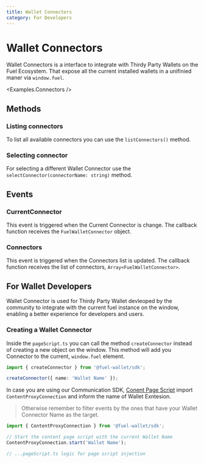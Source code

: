 ```yaml
---
title: Wallet Connectors
category: For Developers
---
```


# Wallet Connectors

Wallet Connectors is a interface to integrate with Thirdy Party Wallets on the Fuel Ecosystem. That expose all the current installed wallets in a unifinied maner
via `window.fuel`.

<Examples.Connectors />

## Methods

### Listing connectors

To list all available connectors you can use the `listConnectors()` method.

<CodeImport
  file="../../examples/Connectors.tsx"
  commentBlock="listConnectors"
/>

### Selecting connector

For selecting a different Wallet Connector use the `selectConnector(connectorName: string)` method.

<CodeImport
  file="../../examples/Connectors.tsx"
  commentBlock="selectConnector"
/>

## Events

### CurrentConnector

This event is triggered when the Current Connector is change. The callback function receives the `FuelWalletConnector` object.

<CodeImport
  file="../../examples/Connectors.tsx"
  commentBlock="eventCurrentConnector"
/>

### Connectors

This event is triggered when the Connectors list is updated. The callback function receives the list of connectors, `Array<FuelWalletConnector>`.

<CodeImport
  file="../../examples/Connectors.tsx"
  commentBlock="eventConnectors"
/>

## For Wallet Developers

Wallet Connector is used for Thirdy Party Wallet devleoped by the community to integrate with the current fuel instance on the window, enabling a better experience for
developers and users.

### Creating a Wallet Connector

Inside the `pageScript.ts` you can call the method `createConnector` instead of creating a new object on the window. This method will add you Connector to the current,
`window.fuel` element.

```ts
import { createConnector } from '@fuel-wallet/sdk';

createConnector({ name: 'Wallet Name' });
```

In case you are using our Communication SDK, [Conent Page Script](https://developer.chrome.com/docs/extensions/mv3/content_scripts/) import `ContentProxyConnection` and inform the name of Wallet Exntesion.

> Otherwise remember to filter events by the ones that have your Wallet Connector Name as the target.

```ts
import { ContentProxyConnection } from '@fuel-wallet/sdk';

// Start the content page script with the current Wallet Name
ContentProxyConnection.start('Wallet Name');

// ...pageScript.ts logic for page script injection
```
